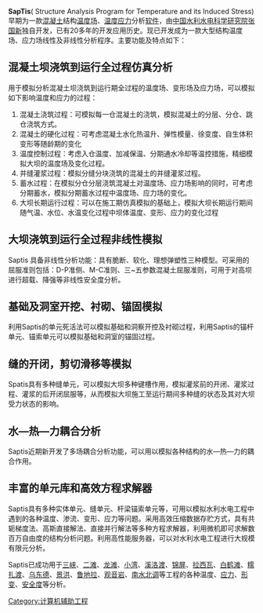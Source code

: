 {{Orphan|time=2016-12-17T14:27:18+00:00}}

{{unreferenced|time=2012-03-23T17:21:29+00:00}}
'''SapTis'''( Structure Analysis Program for Temperature and its Induced Stress)早期为一款[[混凝土|混凝土]]结构[[温度场|温度场]]、[[温度应力|温度应力]]分析[[软件|软件]]，由[[中国水利水电科学研究院|中国水利水电科学研究院]][[张国新|张国新]]独自开发，已有20多年的开发应用历史。现已开发成为一款大型结构温度场、应力场线性及非线性分析程序。主要功能及特点如下：

==混凝土坝浇筑到运行全过程仿真分析==
用于模拟分析混凝土坝浇筑到运行期全过程的温度场、变形场及应力场，可以模拟如下影响温度和应力的过程：
#混凝土浇筑过程：可模拟每一仓混凝土的浇筑，模拟混凝土的分层、分仓、跳仓浇筑方式。
#混凝土的硬化过程：可考虑混凝土水化热温升、弹性模量、徐变度、自生体积变形等随龄期的变化
#温度控制过程：考虑入仓温度、加减保温、分期通水冷却等温控措施，精细模拟大坝的温度场及变化过程。
#并缝灌浆过程：模拟分缝分块浇筑的混凝土的并缝灌浆过程。
#蓄水过程：在模拟分仓分层浇筑混凝土对温度场、应力场影响的同时，可考虑分期蓄水，模拟分期蓄水过程中温度场、应力场的变化。
#大坝长期运行过程：可以在施工期仿真模拟的基础上，模拟大坝长期运行期间随气温、水位、水温变化过程中坝体温度、变形、应力的变化过程

==大坝浇筑到运行全过程非线性模拟==
Saptis 具备非线性分析功能：具有脆断、软化、理想弹塑性三种模型。可采用的屈服准则包括：D-P准侧、M-C准则、三~五参数混凝土屈服准则，可用于对高坝进行超载、降强等非线性安全度分析。

==基础及洞室开挖、衬砌、锚固模拟==
利用Saptis的单元死活法可以模拟基础和洞察开控及衬砌过程，利用Saptis的锚杆单元、锚索单元可以模拟基础和洞室的锚固过程。

==缝的开闭，剪切滑移等模拟==
Spatis具有多种缝单元，可以模拟大坝多种键槽作用，模拟灌浆前的开闭、灌浆过程、灌浆的后开闭屈服等，从而模拟大坝施工至运行期间多种缝的状态及其对大坝受力状态的影响。

==水—热—力耦合分析==
Saptis近期新开发了多场耦合分析功能，可以用以模拟各种结构的水—热—力的耦合作用。

==丰富的单元库和高效方程求解器==
Saptis具有多种实体单元、缝单元、杆梁锚索单元等，可用以模拟水利水电工程中遇到的各种温度、渗流、变形、应力等问题。采用高效压缩数据存贮方式，具有共轭梯度法、高斯直接解法、直接并行解法等多种方程求解器，利用微机即可求解数百万自由度的结构分析问题。利用高性能服务器，可以对水利水电工程进行大规模有限元分析。

Saptis已成功用于[[三峡工程|三峡]]、[[二滩|二滩]]、[[龙滩|龙滩]]、[[小湾|小湾]]、[[溪洛渡|溪洛渡]]、[[锦屏|锦屏]]、[[拉西瓦|拉西瓦]]、[[白鹤滩|白鹤滩]]、[[糯扎渡|糯扎渡]]、[[乌东德|乌东德]]、[[景洪|景洪]]、[[鲁地拉|鲁地拉]]、[[观音岩|观音岩]]、[[南水北调|南水北调]]等工程的各种温度、[[应力|应力]]、[[形变|形变]]、[[安全度|安全度]]等分析。

[[Category:计算机辅助工程|Category:计算机辅助工程]]